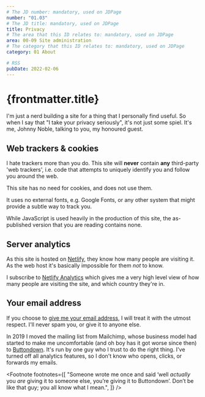 ```yaml
---
# The JD number: mandatory, used on JDPage
number: "01.03"
# The JD title: mandatory, used on JDPage
title: Privacy
# The area that this ID relates to: mandatory, used on JDPage
area: 00-09 Site administration
# The category that this ID relates to: mandatory, used on JDPage
category: 01 About

# RSS
pubDate: 2022-02-06
---
```



# {frontmatter.title}

I'm just a nerd building a site for a thing that I personally find useful. So when I say that "I take your privacy seriously", it's not just some spiel. It's me, Johnny Noble, talking to you, my honoured guest.

## Web trackers & cookies

I hate trackers more than you do. This site will **never** contain **any** third-party 'web trackers', i.e. code that attempts to uniquely identify you and follow you around the web.

This site has no need for cookies, and does not use them.

It uses no external fonts, e.g. Google Fonts, or any other system that might provide a subtle way to track you.

While JavaScript is used heavily in the production of this site, the as-published version that you are reading contains none.

## Server analytics

As this site is hosted on [Netlify](https://netlify.com), they know how many people are visiting it. As the web host it's basically impossible for them _not_ to know.

I subscribe to [Netlify Analytics](https://www.netlify.com/products/analytics/) which gives me a very high level view of how many people are visiting the site, and which country they're in.

## Your email address

If you choose to [give me your email address](/00-09-site-administration/02-send-and-receive/02.02-mailing-list/), I will treat it with the utmost respect. I'll never spam you, or give it to anyone else.<FootRef n={1} />

In 2019 I moved the mailing list from Mailchimp, whose business model had started to make me uncomfortable (and oh boy has it got worse since then) to [Buttondown](https://buttondown.email). It's run by one guy who I trust to do the right thing. I've turned off all analytics features, so I don't know who opens, clicks, or forwards my emails.

<Footnote
  footnotes={[
    "Someone wrote me once and said &lsquo;well <span style='font-style: italic;'>actually</span> you <span style='font-style: italic;'>are</span> giving it to someone else, you&rsquo;re giving it to Buttondown&rsquo;. Don&rsquo;t be like that guy; you all know what I mean.",
  ]}
/>
